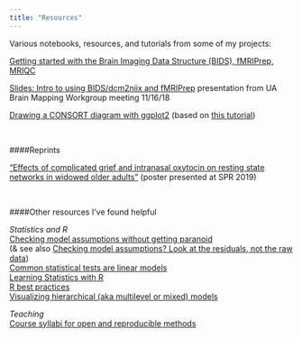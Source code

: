 ```yaml
---
title: "Resources"
---
```



Various notebooks, resources, and tutorials from some of my projects:

[Getting started with the Brain Imaging Data Structure (BIDS), fMRIPrep, MRIQC](/BIDS-fmriprep-MRIQC.html)

[Slides: Intro to using BIDS/dcm2niix and fMRIPrep](https://docs.google.com/presentation/d/1aktNfhYLQHAY-5WCCxUQh2xHBFT4nkJb7VTzTWqdu5c/edit#slide=id.gc6f73a04f_0_0) presentation from UA Brain Mapping Workgroup meeting 11/16/18 

[Drawing a CONSORT diagram with ggplot2](/ggplot2-CONSORT.html) (based on [this tutorial](https://rpubs.com/phiggins/461686))

<p>&nbsp;<p>
####Reprints

["Effects of complicated grief and intranasal oxytocin on resting state networks in widowed older adults"](/SPR-2019-poster_Seeley.pdf) (poster presented at SPR 2019)

<p>&nbsp;<p>
####Other resources I've found helpful

_Statistics and R_<br>
[Checking model assumptions without getting paranoid](https://janhove.github.io/analysis/2018/04/25/graphical-model-checking)<br>(& see also [Checking model assumptions? Look at the residuals, not the raw data](https://datahowler.wordpress.com/2018/08/04/checking-model-assumptions-look-at-the-residuals-not-the-raw-data/))<br>
[Common statistical tests are linear models](https://lindeloev.github.io/tests-as-linear/)<br>
[Learning Statistics with R](https://learningstatisticswithr.com)<br>
[R best practices](https://kdestasio.github.io/post/r_best_practices/)<br>
[Visualizing hierarchical (aka multilevel or mixed) models](http://mfviz.com/hierarchical-models/)<br>

_Teaching_<br>
[Course syllabi for open and reproducible methods](https://osf.io/vkhbt/)